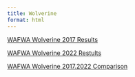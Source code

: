 ```yaml
---
title: Wolverine
format: html
---
```


[WAFWA Wolverine 2017 Results](Wolverine2017.html)

[WAFWA Wolverine 2022 Restults](Wolverine2022.html)

[WAFWA Wolverine 2017.2022 Comparison](Wolverine2017.2022.Comparison.html)
